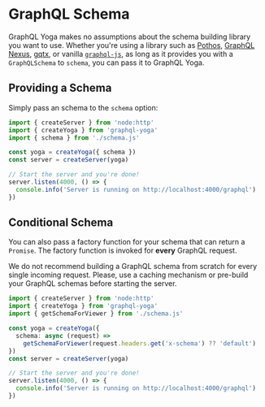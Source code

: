 
# GraphQL Schema

GraphQL Yoga makes no assumptions about the schema building library you want to use.
Whether you're using a library such as [Pothos](https://pothos-graphql.dev), [GraphQL Nexus](https://nexusjs.org), [gqtx](https://github.com/sikanhe/gqtx), or vanilla [`graphql-js`](https://graphql.org/graphql-js/type/#graphqlschema),
as long as it provides you with a `GraphQLSchema` to `schema`, you can pass it to GraphQL Yoga.

## Providing a Schema

Simply pass an schema to the `schema` option:

```ts filename="Provide a conditional schema"
import { createServer } from 'node:http'
import { createYoga } from 'graphql-yoga'
import { schema } from './schema.js'

const yoga = createYoga({ schema })
const server = createServer(yoga)

// Start the server and you're done!
server.listen(4000, () => {
  console.info('Server is running on http://localhost:4000/graphql')
})
```

## Conditional Schema

You can also pass a factory function for your schema that can return a `Promise`.
The factory function is invoked for **every** GraphQL request.

<Callout>
  We do not recommend building a GraphQL schema from scratch for every single
  incoming request. Please, use a caching mechanism or pre-build your GraphQL
  schemas before starting the server.
</Callout>

```ts filename="Provide a sync conditional schema" {6-7}
import { createServer } from 'node:http'
import { createYoga } from 'graphql-yoga'
import { getSchemaForViewer } from './schema.js'

const yoga = createYoga({
  schema: async (request) =>
    getSchemaForViewer(request.headers.get('x-schema') ?? 'default')
})
const server = createServer(yoga)

// Start the server and you're done!
server.listen(4000, () => {
  console.info('Server is running on http://localhost:4000/graphql')
})
```
